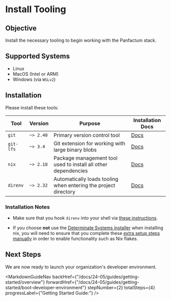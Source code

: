 
# Install Tooling

## Objective

Install the necessary tooling to begin working with the Panfactum stack.

## Supported Systems

* Linux
* MacOS (Intel or ARM)
* Windows (via `WSLv2`)

## Installation

Please install these tools:

| Tool      | Version   | Purpose                                                         | Installation Docs                                                                                                         |
| --------- | --------- | --------------------------------------------------------------- | ------------------------------------------------------------------------------------------------------------------------- |
| `git`     | `~> 2.40` | Primary version control tool                                    | [Docs](https://git-scm.com/book/en/v2/Getting-Started-Installing-Git)                                                     |
| `git-lfs` | `~> 3.4`  | Git extension for working with large binary blobs               | [Docs](https://docs.github.com/en/repositories/working-with-files/managing-large-files/installing-git-large-file-storage) |
| `nix`     | `~> 2.18` | Package management tool used to install all other dependencies  | [Docs](https://github.com/DeterminateSystems/nix-installer)                                                               |
| `direnv`  | `~> 2.32` | Automatically loads tooling when entering the project directory | [Docs](https://direnv.net/docs/installation.html)                                                                         |

### Installation Notes

* Make sure that you hook `direnv` into your shell via [these instructions](https://direnv.net/docs/hook.html).

* If you choose **not** use the [Determinate Systems installer](https://github.com/DeterminateSystems/nix-installer) when installing nix,
  you will need to ensure that you complete these [extra setup steps manually](https://github.com/DeterminateSystems/nix-installer?tab=readme-ov-file#installation-differences)
  in order to enable functionality such as Nix flakes.

## Next Steps

We are now ready to launch your organization's developer environment.

<MarkdownGuideNav backHref={"/docs/24-05/guides/getting-started/overview"} forwardHref={"/docs/24-05/guides/getting-started/boot-developer-environment"} stepNumber={2} totalSteps={4} progressLabel={"Getting Started Guide:"} />
